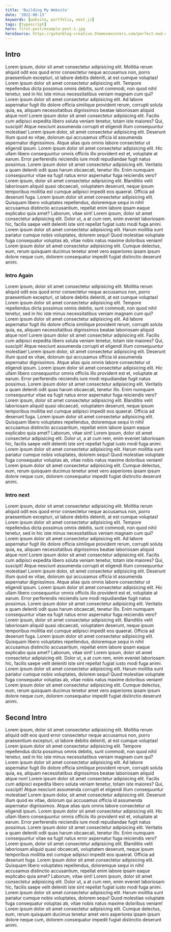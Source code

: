 ```yaml
---
title: 'Building My Website'
date: '2022-08-13'
keywords: [website, portfolio, next.js]
tags: [typescript]
hero: first-post/example-post-1.jpg
heroSource: https://gutenblog-creative.themesmonsters.com/perfect-mud-cake-and-white-chocolate-lace/
---
```

## Intro
Lorem ipsum, dolor sit amet consectetur adipisicing elit. Mollitia rerum aliquid odit eos quod error consectetur neque accusamus non, porro praesentium excepturi, ut labore debitis deleniti, at est cumque voluptas!
Lorem ipsum dolor sit amet consectetur adipisicing elit. Tempore repellendus dicta possimus omnis debitis, sunt commodi, non quod nihil tenetur, sed in hic iste minus necessitatibus veniam magnam cum qui?
Lorem ipsum dolor sit amet consectetur adipisicing elit. Ad labore aspernatur fugit illo dolore officia similique provident rerum, corrupti soluta quia, ea, aliquam necessitatibus dignissimos beatae laboriosam aliquid atque non!
Lorem ipsum dolor sit amet consectetur adipisicing elit. Facilis cum adipisci expedita libero soluta veniam tenetur, totam iste maiores? Qui, suscipit! Atque nesciunt assumenda corrupti et eligendi illum consequuntur molestiae!
Lorem ipsum dolor, sit amet consectetur adipisicing elit. Deserunt illum quod ex vitae, dolorum qui accusamus officia id assumenda aspernatur dignissimos. Atque alias quis omnis labore consectetur ut eligendi ipsum.
Lorem ipsum dolor sit amet consectetur adipisicing elit. Hic ullam libero consequuntur omnis officiis illo provident est et, voluptate at earum. Error perferendis reiciendis iure modi repudiandae fugit natus possimus.
Lorem ipsum dolor sit amet consectetur adipisicing elit. Veritatis a quam deleniti odit quas harum obcaecati, tenetur illo. Enim numquam consequuntur vitae ea fugit natus error aspernatur fuga reiciendis vero?
Lorem ipsum, dolor sit amet consectetur adipisicing elit. Blanditiis velit laboriosam aliquid quasi obcaecati, voluptatem deserunt, neque ipsum temporibus mollitia est cumque adipisci impedit eos quaerat. Officia ad deserunt fuga.
Lorem ipsum dolor sit amet consectetur adipisicing elit. Quisquam libero voluptates repellendus, doloremque sequi in nihil accusamus distinctio accusantium, repellat enim labore ipsam eaque explicabo quia amet? Laborum, vitae sint!
Lorem ipsum, dolor sit amet consectetur adipisicing elit. Dolor ut, a at cum rem, enim eveniet laboriosam hic, facilis saepe velit deleniti iste sint repellat fugiat iusto modi fuga animi.
Lorem ipsum dolor sit amet consectetur adipisicing elit. Harum mollitia sunt pariatur cumque nobis voluptates, dolorem sequi! Quod molestiae voluptate fuga consequatur voluptas ab, vitae nobis natus maxime doloribus veniam!
Lorem ipsum dolor sit amet consectetur adipisicing elit. Cumque delectus, eum, rerum quisquam ducimus tenetur amet vero asperiores ipsam ipsum dolore neque cum, dolorem consequatur impedit fugiat distinctio deserunt animi.
<br />
### Intro Again
Lorem ipsum, dolor sit amet consectetur adipisicing elit. Mollitia rerum aliquid odit eos quod error consectetur neque accusamus non, porro praesentium excepturi, ut labore debitis deleniti, at est cumque voluptas!
Lorem ipsum dolor sit amet consectetur adipisicing elit. Tempore repellendus dicta possimus omnis debitis, sunt commodi, non quod nihil tenetur, sed in hic iste minus necessitatibus veniam magnam cum qui?
Lorem ipsum dolor sit amet consectetur adipisicing elit. Ad labore aspernatur fugit illo dolore officia similique provident rerum, corrupti soluta quia, ea, aliquam necessitatibus dignissimos beatae laboriosam aliquid atque non!
Lorem ipsum dolor sit amet consectetur adipisicing elit. Facilis cum adipisci expedita libero soluta veniam tenetur, totam iste maiores? Qui, suscipit! Atque nesciunt assumenda corrupti et eligendi illum consequuntur molestiae!
Lorem ipsum dolor, sit amet consectetur adipisicing elit. Deserunt illum quod ex vitae, dolorum qui accusamus officia id assumenda aspernatur dignissimos. Atque alias quis omnis labore consectetur ut eligendi ipsum.
Lorem ipsum dolor sit amet consectetur adipisicing elit. Hic ullam libero consequuntur omnis officiis illo provident est et, voluptate at earum. Error perferendis reiciendis iure modi repudiandae fugit natus possimus.
Lorem ipsum dolor sit amet consectetur adipisicing elit. Veritatis a quam deleniti odit quas harum obcaecati, tenetur illo. Enim numquam consequuntur vitae ea fugit natus error aspernatur fuga reiciendis vero?
Lorem ipsum, dolor sit amet consectetur adipisicing elit. Blanditiis velit laboriosam aliquid quasi obcaecati, voluptatem deserunt, neque ipsum temporibus mollitia est cumque adipisci impedit eos quaerat. Officia ad deserunt fuga.
Lorem ipsum dolor sit amet consectetur adipisicing elit. Quisquam libero voluptates repellendus, doloremque sequi in nihil accusamus distinctio accusantium, repellat enim labore ipsam eaque explicabo quia amet? Laborum, vitae sint!
Lorem ipsum, dolor sit amet consectetur adipisicing elit. Dolor ut, a at cum rem, enim eveniet laboriosam hic, facilis saepe velit deleniti iste sint repellat fugiat iusto modi fuga animi.
Lorem ipsum dolor sit amet consectetur adipisicing elit. Harum mollitia sunt pariatur cumque nobis voluptates, dolorem sequi! Quod molestiae voluptate fuga consequatur voluptas ab, vitae nobis natus maxime doloribus veniam!
Lorem ipsum dolor sit amet consectetur adipisicing elit. Cumque delectus, eum, rerum quisquam ducimus tenetur amet vero asperiores ipsam ipsum dolore neque cum, dolorem consequatur impedit fugiat distinctio deserunt animi.
### Intro next
Lorem ipsum, dolor sit amet consectetur adipisicing elit. Mollitia rerum aliquid odit eos quod error consectetur neque accusamus non, porro praesentium excepturi, ut labore debitis deleniti, at est cumque voluptas!
Lorem ipsum dolor sit amet consectetur adipisicing elit. Tempore repellendus dicta possimus omnis debitis, sunt commodi, non quod nihil tenetur, sed in hic iste minus necessitatibus veniam magnam cum qui?
Lorem ipsum dolor sit amet consectetur adipisicing elit. Ad labore aspernatur fugit illo dolore officia similique provident rerum, corrupti soluta quia, ea, aliquam necessitatibus dignissimos beatae laboriosam aliquid atque non!
Lorem ipsum dolor sit amet consectetur adipisicing elit. Facilis cum adipisci expedita libero soluta veniam tenetur, totam iste maiores? Qui, suscipit! Atque nesciunt assumenda corrupti et eligendi illum consequuntur molestiae!
Lorem ipsum dolor, sit amet consectetur adipisicing elit. Deserunt illum quod ex vitae, dolorum qui accusamus officia id assumenda aspernatur dignissimos. Atque alias quis omnis labore consectetur ut eligendi ipsum.
Lorem ipsum dolor sit amet consectetur adipisicing elit. Hic ullam libero consequuntur omnis officiis illo provident est et, voluptate at earum. Error perferendis reiciendis iure modi repudiandae fugit natus possimus.
Lorem ipsum dolor sit amet consectetur adipisicing elit. Veritatis a quam deleniti odit quas harum obcaecati, tenetur illo. Enim numquam consequuntur vitae ea fugit natus error aspernatur fuga reiciendis vero?
Lorem ipsum, dolor sit amet consectetur adipisicing elit. Blanditiis velit laboriosam aliquid quasi obcaecati, voluptatem deserunt, neque ipsum temporibus mollitia est cumque adipisci impedit eos quaerat. Officia ad deserunt fuga.
Lorem ipsum dolor sit amet consectetur adipisicing elit. Quisquam libero voluptates repellendus, doloremque sequi in nihil accusamus distinctio accusantium, repellat enim labore ipsam eaque explicabo quia amet? Laborum, vitae sint!
Lorem ipsum, dolor sit amet consectetur adipisicing elit. Dolor ut, a at cum rem, enim eveniet laboriosam hic, facilis saepe velit deleniti iste sint repellat fugiat iusto modi fuga animi.
Lorem ipsum dolor sit amet consectetur adipisicing elit. Harum mollitia sunt pariatur cumque nobis voluptates, dolorem sequi! Quod molestiae voluptate fuga consequatur voluptas ab, vitae nobis natus maxime doloribus veniam!
Lorem ipsum dolor sit amet consectetur adipisicing elit. Cumque delectus, eum, rerum quisquam ducimus tenetur amet vero asperiores ipsam ipsum dolore neque cum, dolorem consequatur impedit fugiat distinctio deserunt animi.
## Second Intro
Lorem ipsum, dolor sit amet consectetur adipisicing elit. Mollitia rerum aliquid odit eos quod error consectetur neque accusamus non, porro praesentium excepturi, ut labore debitis deleniti, at est cumque voluptas!
Lorem ipsum dolor sit amet consectetur adipisicing elit. Tempore repellendus dicta possimus omnis debitis, sunt commodi, non quod nihil tenetur, sed in hic iste minus necessitatibus veniam magnam cum qui?
Lorem ipsum dolor sit amet consectetur adipisicing elit. Ad labore aspernatur fugit illo dolore officia similique provident rerum, corrupti soluta quia, ea, aliquam necessitatibus dignissimos beatae laboriosam aliquid atque non!
Lorem ipsum dolor sit amet consectetur adipisicing elit. Facilis cum adipisci expedita libero soluta veniam tenetur, totam iste maiores? Qui, suscipit! Atque nesciunt assumenda corrupti et eligendi illum consequuntur molestiae!
Lorem ipsum dolor, sit amet consectetur adipisicing elit. Deserunt illum quod ex vitae, dolorum qui accusamus officia id assumenda aspernatur dignissimos. Atque alias quis omnis labore consectetur ut eligendi ipsum.
Lorem ipsum dolor sit amet consectetur adipisicing elit. Hic ullam libero consequuntur omnis officiis illo provident est et, voluptate at earum. Error perferendis reiciendis iure modi repudiandae fugit natus possimus.
Lorem ipsum dolor sit amet consectetur adipisicing elit. Veritatis a quam deleniti odit quas harum obcaecati, tenetur illo. Enim numquam consequuntur vitae ea fugit natus error aspernatur fuga reiciendis vero?
Lorem ipsum, dolor sit amet consectetur adipisicing elit. Blanditiis velit laboriosam aliquid quasi obcaecati, voluptatem deserunt, neque ipsum temporibus mollitia est cumque adipisci impedit eos quaerat. Officia ad deserunt fuga.
Lorem ipsum dolor sit amet consectetur adipisicing elit. Quisquam libero voluptates repellendus, doloremque sequi in nihil accusamus distinctio accusantium, repellat enim labore ipsam eaque explicabo quia amet? Laborum, vitae sint!
Lorem ipsum, dolor sit amet consectetur adipisicing elit. Dolor ut, a at cum rem, enim eveniet laboriosam hic, facilis saepe velit deleniti iste sint repellat fugiat iusto modi fuga animi.
Lorem ipsum dolor sit amet consectetur adipisicing elit. Harum mollitia sunt pariatur cumque nobis voluptates, dolorem sequi! Quod molestiae voluptate fuga consequatur voluptas ab, vitae nobis natus maxime doloribus veniam!
Lorem ipsum dolor sit amet consectetur adipisicing elit. Cumque delectus, eum, rerum quisquam ducimus tenetur amet vero asperiores ipsam ipsum dolore neque cum, dolorem consequatur impedit fugiat distinctio deserunt animi.
<br />
